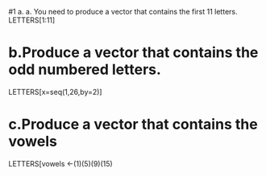 #1 a. a. You need to produce a vector that contains the first 11 letters.
LETTERS[1:11]

# b.Produce a vector that contains the odd numbered letters.
LETTERS[x=seq(1,26,by=2)]

# c.Produce a vector that contains the vowels
LETTERS[vowels <-(1)(5)(9)(15)